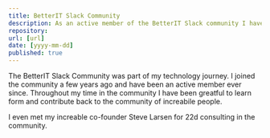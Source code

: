 ```yaml
---
title: BetterIT Slack Community 
description: As an active member of the BetterIT Slack community I have contributed to the community in a number of ways.
repository: 
url: [url]
date: [yyyy-mm-dd]
published: true
---
```


The BetterIT Slack Community was part of my technology journey. I joined the community a few years ago and have been an active member ever since. Throughout my time in the community I have been greatful to learn form and contribute back to the community of increabile people. 

I even met my increable co-founder Steve Larsen for 22d consulting in the community.